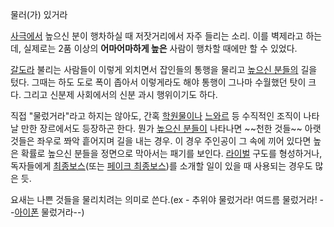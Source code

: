 물러(가) 있거라

[[사극]]에서 높으신 분이 행차하실 때 저잣거리에서 자주 들리는 소리. 이를 벽제라고 하는데, 실제로는 2품 이상의 '''어마어마하게 높은''' 사람이 행차할 때에만 할 수 있었다.

[[갈도]]라 불리는 사람들이 이렇게 외치면서 잡인들의 통행을 물리고 [[높으신 분들]]의 길을 텄다. 그때는 하도 도로 폭이 좁아서 이렇게라도 해야 통행이 그나마 수월했던 탓이 크다. 그리고 신분제 사회에서의 신분 과시 행위이기도 하다.

직접 "물렀거라"라고 하지는 않아도, 간혹 [[학원물]]이나 [[느와르]] 등 수직적인 조직이 나타날 만한 장르에서도 등장하곤 한다. 뭔가 [[높으신 분들]]이 나타나면 ~~천한 것들~~ 아랫것들은 좌우로 쫘악 흩어지며 길을 내는 경우. 이 경우 주인공이 그 속에 끼어 있다면 높은 확률로 높으신 분들을 정면으로 막아서는 패기를 보인다. [[라이벌]] 구도를 형성하거나, 독자들에게 [[최종보스]](또는 [[페이크 최종보스]])를 소개할 일이 있을 때 사용되는 경우도 많은 듯.

요새는 나쁜 것들을 물리치려는 의미로 쓴다.(ex - 추위야 물렀거라! 여드름 물렀거라! --[[아이폰]] 물렀거라--)
